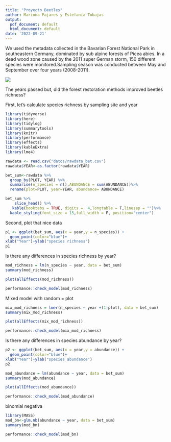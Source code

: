 ```yaml
---
title: "Proyecto Beetles"
author: Mariona Pajares y Estefanía Tobajas
output:
  pdf_document: default
  html_document: default
date: '2022-09-21'
---
```


We used the metadata collected in the Bavarian Forest National Park in southeastern Germany, dominated by sub alpine forests of Picea abies. In a dead wood zone caused by the 2011 super German storm, 150 different species were monitored.Sampling season was conducted between May and September over four years (2008-2011).

![](images/Captura1.PNG)

The years passed but, did the forest restoration methods improved beetles richness?

First, let's calculate species richness by sampling site and year

```r
library(tidyverse)
library(here) 
library(tidylog) 
library(summarytools) 
library(knitr)
library(performance)
library(effects)
library(kableExtra)
library(lme4)
```

```r
rawdata <- read.csv("datos/rawdata_bet.csv")
rawdata$YEAR<-as.factor(rawdata$YEAR)

bet_sum<-rawdata %>%
  group_by(PLOT, YEAR) %>%
  summarise(n_species = n(),ABUNDANCE = sum(ABUNDANCE))%>%
  rename(plot=PLOT, year=YEAR, abundance= ABUNDANCE)

```

```r
bet_sum %>% 
    slice_head() %>% 
   kable(booktabs = TRUE, digits =  4,longtable = T,linesep = "")%>%
  kable_styling(font_size = 15,full_width = F, position="center")
```

\newpage

Second, plot that nice data

```r
p1 <- ggplot(bet_sum, aes(x = year,y = n_species)) +
  geom_point(color="blue")+
xlab("Year")+ylab("species richness")
p1
```

Is there any differences in species richness by year?

```r
mod_richness = lm(n_species ~ year, data = bet_sum)
summary(mod_richness)

```

\newpage

```r
plot(allEffects(mod_richness))
```

```r
performance::check_model(mod_richness)

```

\newpage

Mixed model with random = plot

```r
mix_mod_richness = lmer(n_species ~ year +(1|plot), data = bet_sum)
summary(mix_mod_richness)

```

\newpage

```r
plot(allEffects(mix_mod_richness))
```

```r
performance::check_model(mix_mod_richness)

```

\newpage

Is there any differences in species abundance by year?

```r
p2 <- ggplot(bet_sum, aes(x = year,y = abundance)) +
  geom_point(color="blue")+
xlab("Year")+ylab("species abundance")
p2
```

```r
mod_abundance = lm(abundance ~ year, data = bet_sum)
summary(mod_abundance)

```

\newpage

```r
plot(allEffects(mod_abundance))
```

```r
performance::check_model(mod_abundance)

```

\newpage

binomial negativa

```r
library(MASS)
mod_bn<-glm.nb(abundance ~ year, data = bet_sum)
summary(mod_bn)

```

```r
performance::check_model(mod_bn)

```

